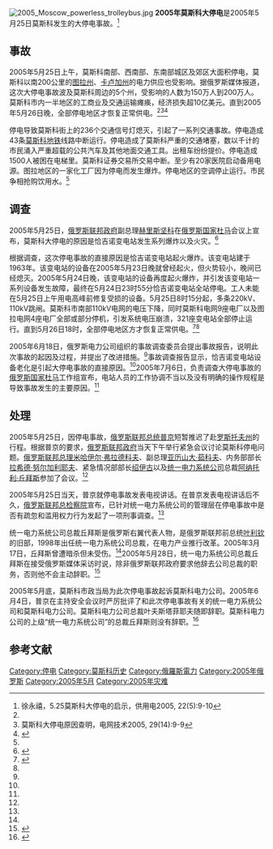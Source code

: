 [[Image:2005_Moscow_powerless_trolleybus.jpg|thumb]]
'''2005年莫斯科大停电'''是2005年5月25日莫斯科发生的大停电事故。<ref name=xu>徐永禧，5.25莫斯科大停电的启示，供用电2005, 22(5):9-10</ref>

==事故==
2005年5月25日上午，莫斯科南部、西南部、东南部城区及郊区大面积停电，莫斯科以南200公里的[[图拉州|图拉州]]、[[卡卢加州|卡卢加州]]的电力供应也受影响。据俄罗斯媒体报道，这次大停电事故波及莫斯科周边的5个州，受影响的人数为150万人到200万人。莫斯科市内一半地区的工商业及交通运输瘫痪，经济损失超10亿美元。直到2005年5月26日晚，全部停电地区才恢复正常供电。<ref name=xu/><ref name=dw>莫斯科大停电原因查明，电网技术2005, 29(14):9-9</ref><ref name=ofweek>{{Cite web |url = http://smartgrids.ofweek.com/2012-08/ART-290017-8500-28627529.html |title = 俄罗斯大停电案列 |author =  |date = 2012-08-02 |publisher = OFweek智能电网 |language =  |accessdate =  |quote =  |archive-date = 2015-05-13 |archive-url = https://web.archive.org/web/20150513224245/http://smartgrids.ofweek.com/2012-08/ART-290017-8500-28627529.html |dead-url = yes }}</ref>

停电导致莫斯科街上的236个交通信号灯熄灭，引起了一系列交通事故。停电造成43条[[莫斯科地铁|莫斯科地铁]]线路中断运行。停电造成了莫斯科严重的交通堵塞，数以千计的市民涌入严重超载的公共汽车及其他地面交通工具。出租车纷纷提价。停电造成1500人被困在电梯里。莫斯科证券交易所交易中断。至少有20家医院启动备用电源。图拉地区的一家化工厂因为停电而发生爆炸。停电地区的空调停止运行。市民争相抢购饮用水。<ref name=ofweek/>

==调查==
2005年5月25日，[[俄罗斯联邦政府|俄罗斯联邦政府]]副总理[[维克托·鲍里索维奇·赫里斯坚科|赫里斯坚科]]在[[俄罗斯国家杜马|俄罗斯国家杜马]]会议上宣布，莫斯科大停电的原因是恰吉诺变电站发生系列爆炸以及火灾。<ref>{{Cite web |url =  http://news.xinhuanet.com/world/2005-05/25/content_3002458.htm|title = 莫斯科变电站发生爆炸和火灾导致大面积停电事故 |author =  |date = 2005-05-25 |publisher = 新华网 |language =  |accessdate =  |quote =  }}</ref>

根据调查，这次停电事故的直接原因是恰吉诺变电站起火爆炸。该变电站建于1963年。该变电站的设备在2005年5月23日晚就曾经起火，但火势较小，晚间已经熄灭。2005年5月24日晚，该变电站的设备再度起火爆炸，并引发该变电站一系列设备发生故障，最终在5月24日23时55分恰吉诺变电站全站停电。工人未能在5月25日上午用电高峰前修复受损的设备。5月25日8时15分起，多条220kV、110kV跳闸。莫斯科市南部110kV电网的电压下降，同时莫斯科电网9座电厂以及图拉电网4座电厂全部或部分停机，引发系统电压崩溃，321座变电站全部停止运行。直到5月26日18时，全部停电地区方才恢复正常供电。<ref name=huifu>{{Cite web |url = http://news.163.com/05/0526/20/1KN5GCJE0001121S.html |title = 莫斯科恢复供电 新华社莫斯科分社工作正常 |author =  |date = 2005-05-26 |publisher = 网易 |language =  |accessdate =  |quote =  |archive-url = https://web.archive.org/web/20190120221123/http://news.163.com/05/0526/20/1KN5GCJE0001121S.html |archive-date = 2019-01-20 |dead-url = yes }}</ref><ref name=ofweek/>

2005年6月18日，俄罗斯电力公司组织的事故调查委员会提出事故报告，说明此次事故的起因及过程，并提出了改进措施。<ref name=xu/>事故调查报告显示，恰吉诺变电站设备老化是引起大停电事故的直接原因。<ref name=ofweek/>2005年7月6日，负责调查大停电事故的[[俄罗斯国家杜马|俄罗斯国家杜马]]工作组宣布，电站人员的工作协调不当以及没有明确的操作规程是导致事故发生的主要原因。<ref name=dw/>

==处理==
2005年5月25日，因停电事故，[[俄罗斯联邦总统|俄罗斯联邦总统]][[普京|普京]]短暂推迟了赴[[罗斯托夫州|罗斯托夫州]]的行程。根据普京的要求，[[俄罗斯联邦政府|俄罗斯联邦政府]]当天下午举行紧急会议讨论莫斯科停电问题。[[俄罗斯总理|俄罗斯联邦总理]][[米哈伊尔·弗拉德科夫|米哈伊尔·弗拉德科夫]]、副总理[[亚历山大·茹科夫|亚历山大·茹科夫]]、内务部部长[[拉希德·努尔加利耶夫|拉希德·努尔加利耶夫]]、紧急情况部部长[[绍伊古|绍伊古]]以及[[俄罗斯统一电力系统股份公司|统一电力系统公司]]总裁[[阿纳托利·丘拜斯|阿纳托利·丘拜斯]]参加了会议。<ref name=huifu/>

2005年5月25日当天，普京就停电事故发表电视讲话。在普京发表电视讲话后不久，[[俄罗斯联邦总检察院|俄罗斯联邦总检察院]]宣布，已针对统一电力系统公司的管理层在停电事故中是否有疏忽和滥用权力行为发起了一项刑事调查。<ref name=huifu/>

统一电力系统公司总裁丘拜斯是俄罗斯右翼代表人物，是俄罗斯联邦前总统[[叶利钦|叶利钦]]的旧部，1998年出任统一电力系统公司总裁，在电力产业推行改革。2005年3月17日，丘拜斯曾遭暗杀但未受伤。<ref name=huifu/>2005年5月28日，统一电力系统公司总裁丘拜斯在接受俄罗斯媒体采访时说，除非俄罗斯联邦政府要求他辞去公司总裁的职务，否则他不会主动辞职。<ref>{{Cite web  |url =http://news.163.com/05/0529/05/1KT7AKJD0001121Q.html  |title =俄电力巨头丘拜斯称不会因断电事故而主动辞职  |author =  |date =2005-05-29  |publisher =网易  |language =  |accessdate =  |quote =  |archive-url =https://web.archive.org/web/20170203212824/http://news.163.com/05/0529/05/1KT7AKJD0001121Q.html  |archive-date =2017-02-03  |dead-url =yes  }}</ref>

2005年5月底，莫斯科市政当局为此次停电事故起诉莫斯科电力公司。2005年6月4日，普京在主持安全会议时严厉批评了和此次停电事故有关的统一电力系统公司和莫斯科电力公司。莫斯科电力公司总裁叶夫斯塔菲耶夫随即辞职。莫斯科电力公司的上级“统一电力系统公司”的总裁丘拜斯则没有辞职。<ref>{{Cite web |url = http://news.163.com/05/0606/02/1LHFSJE00001121S.html |title = 普京不满莫斯科大停电　俄统一电力总裁位置难保 |author =  |date = 2005-06-06 |publisher = 网易 |language =  |accessdate =  |quote =  |archive-url = https://web.archive.org/web/20170203212827/http://news.163.com/05/0606/02/1LHFSJE00001121S.html |archive-date = 2017-02-03 |dead-url = yes }}</ref>

==参考文献==
{{reflist}}

[[Category:停电|Category:停电]]
[[Category:莫斯科历史|Category:莫斯科历史]]
[[Category:俄羅斯電力|Category:俄羅斯電力]]
[[Category:2005年俄罗斯|Category:2005年俄罗斯]]
[[Category:2005年5月|Category:2005年5月]]
[[Category:2005年灾难|Category:2005年灾难]]